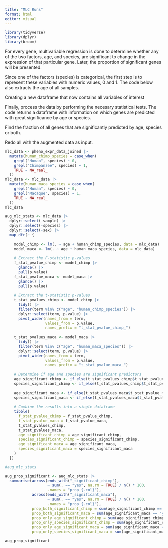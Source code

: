 ```yaml
---
title: "MLC Runs"
format: html
editor: visual
---
```


```r
library(tidyverse)
library(dplyr)
library(broom)
```

For every gene, multivariable regression is done to determine whether any of the two factors, age, and species, are significant to change in the expression of that particular gene. Later, the proportion of significant genes will be presented.

Since one of the factors (species) is categorical, the first step is to represent these variables with numeric values, 0 and 1. The code below also extracts the age of all samples.

Creating a new dataframe that now contains all variables of interest

Finally, process the data by performing the necesary statistical tests. The code returns a dataframe with information on which genes are predicted with great significance by age or species.

Find the fraction of all genes that are significantly predicted by age, species or both.

Redo all with the augmented data as input.

```r
mlc_data <- pheno_expr_data_joined |> 
  mutate(human_chimp_species = case_when(
    grepl("Human", species) ~ 0,
    grepl("Chimpanzee", species) ~ 1,
    TRUE ~ NA_real_
  ))
mlc_data <- mlc_data |>
  mutate(human_maca_species = case_when(
    grepl("Human", species) ~ 0,
    grepl("Macaque", species) ~ 1,
    TRUE ~ NA_real_
  ))
mlc_data
```

```r
aug_mlc_stats <- mlc_data |>
  dplyr::select(-sample) |>
  dplyr::select(-species) |>
  dplyr::select(-sex) |>
  map_dfr(~ {
    
    model_chimp <- lm(. ~ age + human_chimp_species, data = mlc_data)
    model_maca <- lm(. ~ age + human_maca_species, data = mlc_data)
    
    # Extract the F-statistic p-values
    f_stat_pvalue_chimp <- model_chimp |>
      glance() |>
      pull(p.value)
    f_stat_pvalue_maca <- model_maca |>
      glance() |> 
      pull(p.value)
    
    # Extract the t-statistic p-values
    t_stat_pvalues_chimp <- model_chimp |>
      tidy() |>
      filter(term %in% c("age", "human_chimp_species")) |>
      dplyr::select(term, p.value) |>
      pivot_wider(names_from = term, 
                  values_from = p.value,
                  names_prefix = "t_stat_pvalue_chimp_")
    
    t_stat_pvalues_maca <- model_maca |>
      tidy() |>
      filter(term %in% c("age", "human_maca_species")) |>
      dplyr::select(term, p.value) |>
      pivot_wider(names_from = term,
                  values_from = p.value,
                  names_prefix = "t_stat_pvalue_maca_")
    
    # Determine if age and species are significant predictors
    age_significant_chimp <- if_else(t_stat_pvalues_chimp$t_stat_pvalue_chimp_age < 0.05, "yes", "no")
    species_significant_chimp <- if_else(t_stat_pvalues_chimp$t_stat_pvalue_chimp_human_chimp_species < 0.05, "yes", "no")
    
    age_significant_maca <- if_else(t_stat_pvalues_maca$t_stat_pvalue_maca_age < 0.05, "yes", "no")
    species_significant_maca <- if_else(t_stat_pvalues_maca$t_stat_pvalue_maca_human_maca_species < 0.05, "yes", "no")
    
    # Combine the results into a single dataframe
    tibble(
      f_stat_pvalue_chimp = f_stat_pvalue_chimp,
      f_stat_pvalue_maca = f_stat_pvalue_maca,
      t_stat_pvalues_chimp,
      t_stat_pvalues_maca,
      age_significant_chimp = age_significant_chimp,
      species_significant_chimp = species_significant_chimp,
      age_significant_maca = age_significant_maca,
      species_significant_maca = species_significant_maca
    )
  })

#aug_mlc_stats
```

```r
aug_prop_significant <- aug_mlc_stats |>
  summarise(across(ends_with("_significant_chimp"),
                   ~ sum(. == "yes", na.rm = TRUE) / n() * 100,
                   .names = "prop_{.col}"),
            across(ends_with("_significant_maca"),
                   ~ sum(. == "yes", na.rm = TRUE) / n() * 100,
                   .names = "prop_{.col}"),
            prop_both_significant_chimp = sum(age_significant_chimp == "yes" & species_significant_chimp == "yes", na.rm = TRUE) / n() * 100,
            prop_both_significant_maca = sum(age_significant_maca == "yes" & species_significant_maca == "yes", na.rm = TRUE) / n() * 100,
            prop_only_age_significant_chimp = sum(age_significant_chimp == "yes" & species_significant_chimp == "no", na.rm = TRUE) / n() * 100,
            prop_only_species_significant_chimp = sum(age_significant_chimp == "no" & species_significant_chimp == "yes", na.rm = TRUE) / n() * 100,
            prop_only_age_significant_maca = sum(age_significant_maca == "yes" & species_significant_maca == "no", na.rm = TRUE) / n() * 100,
            prop_only_species_significant_maca = sum(age_significant_maca == "no" & species_significant_maca == "yes", na.rm = TRUE) / n() * 100)

aug_prop_significant
```
